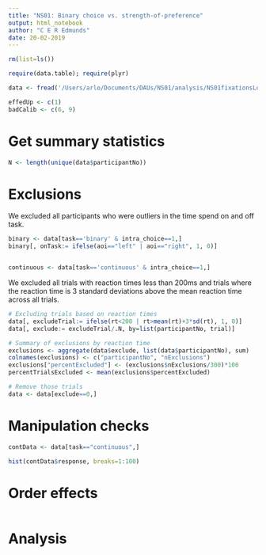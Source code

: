 ```yaml
---
title: "NS01: Binary choice vs. strength-of-preference"
output: html_notebook
author: "C E R Edmunds"
date: 20-02-2019
---
```


```r
rm(list=ls()) 

require(data.table); require(plyr)

data <- fread('/Users/arlo/Documents/DAUs/NS01/analysis/NS01fixationsLong.csv', stringsAsFactors=F)

effedUp <- c(1)
badCalib <- c(6, 9)
```

# Get summary statistics
```r
N <- length(unique(data$participantNo))
```

# Exclusions
We excluded all participants who were outliers in the time spend on and off task. 
```r
binary <- data[task=='binary' & intra_choice==1,]
binary[, onTask:= ifelse(aoi=="left" | aoi=="right", 1, 0)]


continuous <- data[task=='continuous' & intra_choice==1,]


```


We excluded all trials with reaction times less than 200ms and trials where the reaction time is 3 standard deviations above the mean reaction time across all trials.
```r
# Excluding trials based on reaction times
data[, excludeTrial:= ifelse(rt<200 | rt>mean(rt)+3*sd(rt), 1, 0)]
data[, exclude:= excludeTrial/.N, by=list(participantNo, trial)]

# Summary of exclusions by reaction time
exclusions <- aggregate(data$exclude, list(data$participantNo), sum)
colnames(exclusions) <- c("participantNo", "nExclusions")
exclusions["percentExcluded"] <- (exclusions$nExclusions/300)*100
percentTrialsExcluded <- mean(exclusions$percentExcluded)

# Remove those trials
data <- data[exclude==0,]
```

# Manipulation checks
```r
contData <- data[task=="continuous",]

hist(contData$response, breaks=1:100)

```

# Order effects
```r

```



# Analysis

```r

```